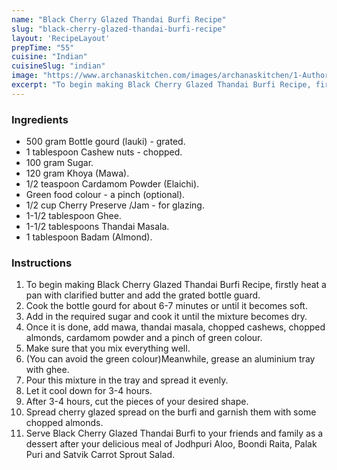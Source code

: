 ---
name: "Black Cherry Glazed Thandai Burfi Recipe"
slug: "black-cherry-glazed-thandai-burfi-recipe"
layout: 'RecipeLayout'
prepTime: "55"
cuisine: "Indian"
cuisineSlug: "indian"
image: "https://www.archanaskitchen.com/images/archanaskitchen/1-Author/Waagmi_Soni/Black_Cherry_Glazed_Thandai_Burfi.jpg"
excerpt: "To begin making Black Cherry Glazed Thandai Burfi Recipe, firstly heat a pan with clarified butter and add the grated bottle guard"
---

### Ingredients

- 500 gram Bottle gourd (lauki) - grated.
- 1 tablespoon Cashew nuts - chopped.
- 100 gram Sugar.
- 120 gram Khoya (Mawa).
- 1/2 teaspoon Cardamom Powder (Elaichi).
- Green food colour - a pinch (optional).
- 1/2 cup Cherry Preserve /Jam - for glazing.
- 1-1/2 tablespoon Ghee.
- 1-1/2 tablespoons Thandai Masala.
- 1 tablespoon Badam (Almond).

### Instructions

1. To begin making Black Cherry Glazed Thandai Burfi Recipe, firstly heat a pan with clarified butter and add the grated bottle guard.
1. Cook the bottle gourd for about 6-7 minutes or until it becomes soft.
1. Add in the required sugar and cook it until the mixture becomes dry.
1. Once it is done, add mawa, thandai masala, chopped cashews, chopped almonds, cardamom powder and a pinch of green colour.
1. Make sure that you mix everything well.
1. (You can avoid the green colour)Meanwhile, grease an aluminium tray with ghee.
1. Pour this mixture in the tray and spread it evenly.
1. Let it cool down for 3-4 hours.
1. After 3-4 hours, cut the pieces of your desired shape.
1. Spread cherry glazed spread on the burfi and garnish them with some chopped almonds.
1. Serve Black Cherry Glazed Thandai Burfi to your friends and family as a dessert after your delicious meal of Jodhpuri Aloo, Boondi Raita, Palak Puri and Satvik Carrot Sprout Salad.
